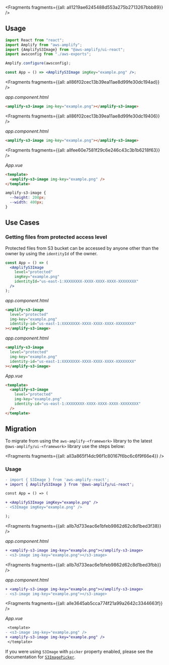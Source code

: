 


<Fragments fragments={{all: all1219ae6245488d553a275b2713267bbb89}} />

## Usage

<FilterContent framework="react">

```jsx
import React from "react";
import Amplify from "aws-amplify";
import {AmplifyS3Image} from "@aws-amplify/ui-react";
import awsconfig from "./aws-exports";

Amplify.configure(awsconfig);

const App = () => <AmplifyS3Image imgKey="example.png" />;
```

</FilterContent>

<FilterContent framework="angular">




<Fragments fragments={{all: all86f02cec13b39ea11ae8d99fe30dc194ad}} />

_app.component.html_

```html
<amplify-s3-image img-key="example.png"></amplify-s3-image>
```

</FilterContent>

<FilterContent framework="ionic">




<Fragments fragments={{all: all86f02cec13b39ea11ae8d99fe30dc19406}} />

_app.component.html_

```html
<amplify-s3-image img-key="example.png"></amplify-s3-image>
```

</FilterContent>

<FilterContent framework="vue">




<Fragments fragments={{all: allfee60e7581f29c6e246c43c3b1b6218f63}} />

_App.vue_

```html
<template>
  <amplify-s3-image img-key="example.png" />
</template>
```

</FilterContent>

<ui-component-props tag="amplify-s3-image" prop-type="attr" use-table-headers></ui-component-props>

<ui-component-props tag="amplify-s3-image" prop-type="css" use-table-headers></ui-component-props>

```css
amplify-s3-image {
  --height: 200px;
  --width: 400px;
}
```

## Use Cases

### Getting files from protected access level

Protected files from S3 bucket can be accessed by anyone other than the owner by using the `identityId` of the owner.

<FilterContent framework="react">

```jsx
const App = () => (
  <AmplifyS3Image
    level="protected"
    imgKey="example.png"
    identityId="us-east-1:XXXXXXXX-XXXX-XXXX-XXXX-XXXXXXXX"
  />
);
```

</FilterContent>

<FilterContent framework="angular">

_app.component.html_

```html
<amplify-s3-image
  level="protected"
  img-key="example.png"
  identity-id="us-east-1:XXXXXXXX-XXXX-XXXX-XXXX-XXXXXXXX"
></amplify-s3-image>
```

</FilterContent>

<FilterContent framework="ionic">

_app.component.html_

```html
<amplify-s3-image
  level="protected"
  img-key="example.png"
  identity-id="us-east-1:XXXXXXXX-XXXX-XXXX-XXXX-XXXXXXXX"
></amplify-s3-image>
```

</FilterContent>

<FilterContent framework="vue">

_App.vue_

```html
<template>
  <amplify-s3-image
    level="protected"
    img-key="example.png"
    identity-id="us-east-1:XXXXXXXX-XXXX-XXXX-XXXX-XXXXXXXX"
  />
</template>
```

</FilterContent>

## Migration

To migrate from using the `aws-amplify-<framework>` library to the latest `@aws-amplify/ui-<framework>` library use the steps below:




<Fragments fragments={{all: all3a865f14dc96f1c80167f6bc6c6f9f66e4}} />

### Usage

<FilterContent framework="react">

```diff
- import { S3Image } from 'aws-amplify-react';
+ import { AmplifyS3Image } from '@aws-amplify/ui-react';

const App = () => (

+ <AmplifyS3Image imgKey="example.png" />
- <S3Image imgKey="example.png" />

);
```

</FilterContent>

<FilterContent framework="angular">




<Fragments fragments={{all: allb7d733eac6e1bfeb9862d62c8d1bed3f38}} />

_app.component.html_

```diff
+ <amplify-s3-image img-key="example.png"></amplify-s3-image>
- <s3-image img-key="example.png"></s3-image>
```

</FilterContent>

<FilterContent framework="ionic">




<Fragments fragments={{all: allb7d733eac6e1bfeb9862d62c8d1bed3fbb}} />

_app.component.html_

```diff
+ <amplify-s3-image img-key="example.png"></amplify-s3-image>
- <s3-image img-key="example.png"></s3-image>
```

</FilterContent>

<FilterContent framework="vue">




<Fragments fragments={{all: alle3645ab5cca774f21a99a2642c3344663f}} />

_App.vue_

```diff
 <template>
- <s3-image img-key="example.png" />
+ <amplify-s3-image img-key="example.png" />
 </template>
```

</FilterContent>

If you were using `S3Image` with `picker` property enabled, please see the documentation for [`S3ImagePicker`](/ui/storage/s3-image-picker).
